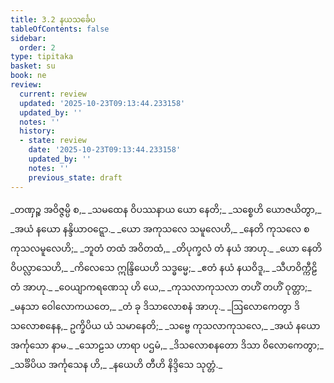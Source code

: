 ```yaml
---
title: 3.2 နယသင်္ခေပ
tableOfContents: false
sidebar:
  order: 2
type: tipitaka
basket: su
book: ne
review:
  current: review
  updated: '2025-10-23T09:13:44.233158'
  updated_by: ''
  notes: ''
  history:
  - state: review
    date: '2025-10-23T09:13:44.233158'
    updated_by: ''
    notes: ''
    previous_state: draft
---
```



<ReviewStatus review={frontmatter.review} showDetails={true} />

<HypothesisAnnotation frontmatter={frontmatter} />

<DynamicBreadcrumb />

<Paragraph number="41" type="verses" book="ne">
_တဏှဉ္စ အဝိဇ္ဇမ္ပိ စ,_  
_သမထေန ဝိပဿနာယ ယော နေတိ;_  
_သစ္စေဟိ ယောဇယိတွာ,_  
_အယံ နယော <Emphasis>နန္ဒိယာဝဋ္ဋော</Emphasis>._  

</Paragraph>

<Paragraph number="42" type="verses" book="ne">
_ယော အကုသလေ သမူလေဟိ,_  
_နေတိ ကုသလေ စ ကုသလမူလေဟိ;_  
_ဘူတံ တထံ အဝိတထံ,_  
_<Emphasis>တိပုက္ခလံ</Emphasis> တံ နယံ အာဟု._  

</Paragraph>

<Paragraph number="43" type="verses" book="ne">
_ယော နေတိ ဝိပလ္လာသေဟိ,_  
_ကိလေသေ ဣန္ဒြိယေဟိ သဒ္ဓမ္မေ;_  
_ဧတံ နယံ နယဝိဒူ,_  
_<Emphasis>သီဟဝိက္ကီဠိတံ</Emphasis> အာဟု._  

</Paragraph>

<Paragraph number="44" type="verses" book="ne">
_ဝေယျာကရဏေသု ဟိ ယေ,_  
_ကုသလာကုသလာ တဟိံ တဟိံ ဝုတ္တာ;_  
_မနသာ ဝေါလောကယတေ,_  
_တံ ခု <Emphasis>ဒိသာလောစနံ</Emphasis> အာဟု._  

</Paragraph>

<Paragraph number="45" type="verses" book="ne">
_ဩလောကေတွာ ဒိသလောစနေန,_  
ဥက္ခိပိယ ယံ သမာနေတိ;_  
_သဗ္ဗေ ကုသလာကုသလေ,_  
_အယံ နယော <Emphasis>အင်္ကုသော</Emphasis> နာမ._  

</Paragraph>

<Paragraph number="46" type="verses" book="ne">
_သောဠသ ဟာရာ ပဌမံ,_  
_ဒိသလောစနတော ဒိသာ ဝိလောကေတွာ;_  
_သင်္ခိပိယ အင်္ကုသေန ဟိ,_  
_နယေဟိ တီဟိ နိဒ္ဒိသေ သုတ္တံ._
</Paragraph>